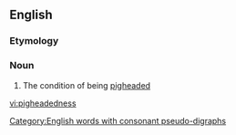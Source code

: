 ==English==

===Etymology===
{{suffix|pigheaded|ness}}

===Noun===
{{en-noun|-}}

# The condition of being [[pigheaded]]

[[Category:English words with consonant pseudo-digraphs]]

[[vi:pigheadedness]]